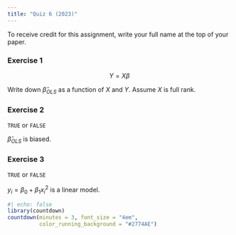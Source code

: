 ```yaml
---
title: "Quiz 6 (2023)"
---
```


To receive credit for this assignment, write your full name at the top of your paper.

### Exercise 1

$$
Y = X\beta
$$

Write down $\hat{\beta}_{OLS}$ as a function of $X$ and $Y$. Assume $X$ is full rank.

### Exercise 2 

`TRUE` or `FALSE`

$\hat{\beta}_{OLS}$ is biased.

### Exercise 3

`TRUE` or `FALSE`

$y_i = \beta_0 + \beta_1 x_i^2$ is a linear model.


```r
#| echo: false
library(countdown)
countdown(minutes = 3, font_size = "4em",
          color_running_background = "#2774AE")
```


